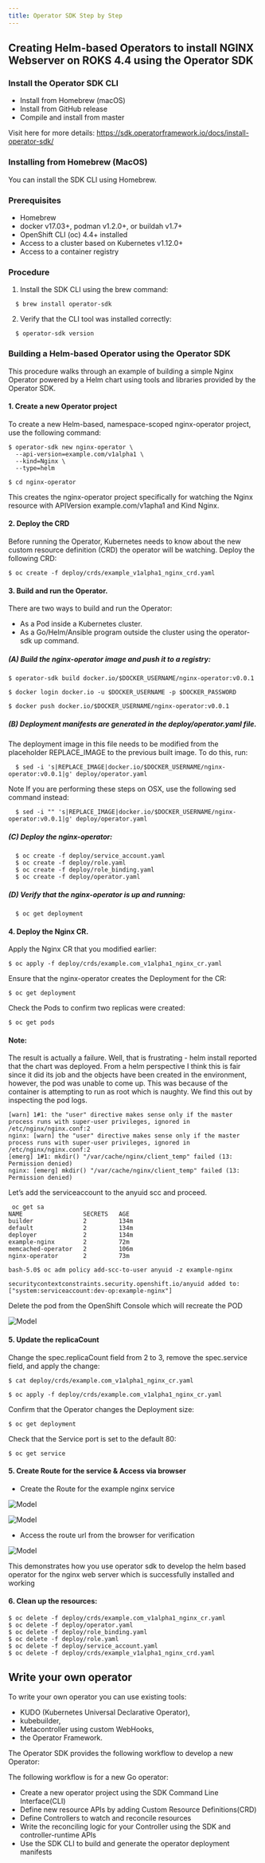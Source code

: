 ```yaml
---
title: Operator SDK Step by Step
---
```



## Creating Helm-based Operators to install NGINX Webserver on ROKS 4.4 using the Operator SDK 

### Install the Operator SDK CLI

- Install from Homebrew (macOS)
- Install from GitHub release
- Compile and install from master

Visit here for more details: https://sdk.operatorframework.io/docs/install-operator-sdk/

### Installing from Homebrew (MacOS)

You can install the SDK CLI using Homebrew. 

### Prerequisites

  * Homebrew
  * docker v17.03+, podman v1.2.0+, or buildah v1.7+
  * OpenShift CLI (oc) 4.4+ installed
  * Access to a cluster based on Kubernetes v1.12.0+
  * Access to a container registry 

### Procedure

1. Install the SDK CLI using the brew command:
  ```
    $ brew install operator-sdk 
  ``` 
2. Verify that the CLI tool was installed correctly:
  ```
    $ operator-sdk version
  ```

### Building a Helm-based Operator using the Operator SDK

This procedure walks through an example of building a simple Nginx Operator powered by a Helm chart using tools and libraries provided by the Operator SDK. 


#### 1. Create a new Operator project

To create a new Helm-based, namespace-scoped nginx-operator project, use the following command:

    $ operator-sdk new nginx-operator \
      --api-version=example.com/v1alpha1 \
      --kind=Nginx \
      --type=helm

    $ cd nginx-operator

This creates the nginx-operator project specifically for watching the Nginx resource with APIVersion example.com/v1apha1 and Kind Nginx.

#### 2. Deploy the CRD

Before running the Operator, Kubernetes needs to know about the new custom resource definition (CRD) the operator will be watching. Deploy the following CRD:

    $ oc create -f deploy/crds/example_v1alpha1_nginx_crd.yaml

#### 3. Build and run the Operator.

There are two ways to build and run the Operator:

- As a Pod inside a Kubernetes cluster.
- As a Go/Helm/Ansible program outside the cluster using the operator-sdk up command. 


##### (A) Build the nginx-operator image and push it to a registry:

  ```  
  $ operator-sdk build docker.io/$DOCKER_USERNAME/nginx-operator:v0.0.1
  ```

  ```
  $ docker login docker.io -u $DOCKER_USERNAME -p $DOCKER_PASSWORD
  ```

  ``` 
  $ docker push docker.io/$DOCKER_USERNAME/nginx-operator:v0.0.1
  ```    
      
##### (B) Deployment manifests are generated in the deploy/operator.yaml file. 
  
  The deployment image in this file needs to be modified from the placeholder REPLACE_IMAGE to the previous built image. To do this, run:
      
      $ sed -i 's|REPLACE_IMAGE|docker.io/$DOCKER_USERNAME/nginx-operator:v0.0.1|g' deploy/operator.yaml

Note If you are performing these steps on OSX, use the following sed command instead:

      $ sed -i "" 's|REPLACE_IMAGE|docker.io/$DOCKER_USERNAME/nginx-operator:v0.0.1|g' deploy/operator.yaml

##### (C) Deploy the nginx-operator:

      $ oc create -f deploy/service_account.yaml
      $ oc create -f deploy/role.yaml
      $ oc create -f deploy/role_binding.yaml
      $ oc create -f deploy/operator.yaml

##### (D) Verify that the nginx-operator is up and running:

      $ oc get deployment
  
#### 4. Deploy the Nginx CR.

  Apply the Nginx CR that you modified earlier:

    $ oc apply -f deploy/crds/example.com_v1alpha1_nginx_cr.yaml

  Ensure that the nginx-operator creates the Deployment for the CR:

    $ oc get deployment

  Check the Pods to confirm two replicas were created:

    $ oc get pods

  
#### Note:
The result is actually a failure. Well, that is frustrating - helm install reported that the chart was deployed. From a helm perspective I think this is fair since it did its job and the objects have been created in the environment, however, the pod was unable to come up. 
This was because of the container is attempting to run as root which is naughty. We find this out by inspecting the pod logs.

```
[warn] 1#1: the "user" directive makes sense only if the master process runs with super-user privileges, ignored in /etc/nginx/nginx.conf:2
nginx: [warn] the "user" directive makes sense only if the master process runs with super-user privileges, ignored in /etc/nginx/nginx.conf:2
[emerg] 1#1: mkdir() "/var/cache/nginx/client_temp" failed (13: Permission denied)
nginx: [emerg] mkdir() "/var/cache/nginx/client_temp" failed (13: Permission denied)
```

Let’s add the serviceaccount to the anyuid scc and proceed.

```
 oc get sa
NAME                 SECRETS   AGE
builder              2         134m
default              2         134m
deployer             2         134m
example-nginx        2         72m
memcached-operator   2         106m
nginx-operator       2         73m
```

``` 
bash-5.0$ oc adm policy add-scc-to-user anyuid -z example-nginx

securitycontextconstraints.security.openshift.io/anyuid added to: ["system:serviceaccount:dev-op:example-nginx"]
```

Delete the pod from the OpenShift Console which will recreate the POD

 ![Model](../images/ApplyCR.png)

#### 5. Update the replicaCount

Change the spec.replicaCount field from 2 to 3, remove the spec.service field, and apply the change:

    $ cat deploy/crds/example.com_v1alpha1_nginx_cr.yaml

    $ oc apply -f deploy/crds/example.com_v1alpha1_nginx_cr.yaml

Confirm that the Operator changes the Deployment size:

    $ oc get deployment

Check that the Service port is set to the default 80:

    $ oc get service

#### 5. Create Route for the service & Access via browser

- Create the Route for the example nginx service

![Model](../images/RouteCreate.png)

![Model](../images/RouteAccess.png)

- Access the route url from the browser for verification

![Model](../images/NginxAccess.png)

This demonstrates how you use operator sdk to develop the helm based operator for the nginx web server which is successfully installed and working

#### 6. Clean up the resources:

    $ oc delete -f deploy/crds/example.com_v1alpha1_nginx_cr.yaml
    $ oc delete -f deploy/operator.yaml
    $ oc delete -f deploy/role_binding.yaml
    $ oc delete -f deploy/role.yaml
    $ oc delete -f deploy/service_account.yaml
    $ oc delete -f deploy/crds/example_v1alpha1_nginx_crd.yaml


## Write your own operator

To write your own operator you can use existing tools:
- KUDO (Kubernetes Universal Declarative Operator),
- kubebuilder,
- Metacontroller using custom WebHooks,
- the Operator Framework.

The Operator SDK provides the following workflow to develop a new Operator:

The following workflow is for a new Go operator:
- Create a new operator project using the SDK Command Line Interface(CLI)
- Define new resource APIs by adding Custom Resource Definitions(CRD)
- Define Controllers to watch and reconcile resources
- Write the reconciling logic for your Controller using the SDK and controller-runtime APIs
- Use the SDK CLI to build and generate the operator deployment manifests
